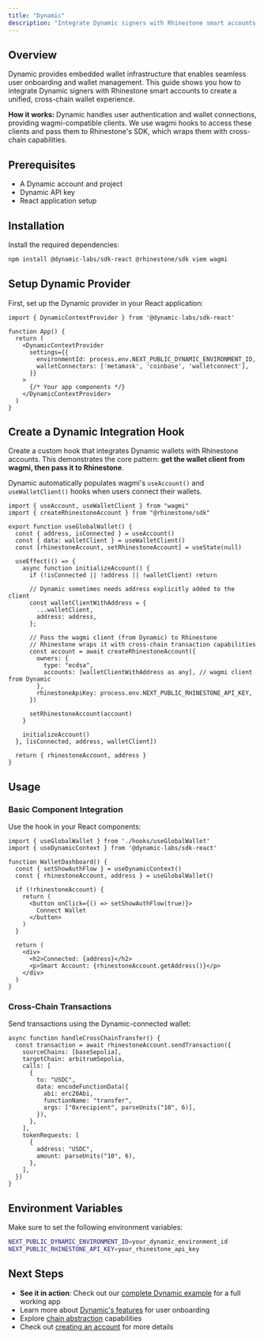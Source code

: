 ```yaml
---
title: "Dynamic"
description: "Integrate Dynamic signers with Rhinestone smart accounts."
---
```


## Overview

Dynamic provides embedded wallet infrastructure that enables seamless user onboarding and wallet management. This guide shows you how to integrate Dynamic signers with Rhinestone smart accounts to create a unified, cross-chain wallet experience.

**How it works:** Dynamic handles user authentication and wallet connections, providing wagmi-compatible clients. We use wagmi hooks to access these clients and pass them to Rhinestone's SDK, which wraps them with cross-chain capabilities.

## Prerequisites

- A Dynamic account and project
- Dynamic API key
- React application setup

## Installation

Install the required dependencies:

```bash
npm install @dynamic-labs/sdk-react @rhinestone/sdk viem wagmi
```

## Setup Dynamic Provider

First, set up the Dynamic provider in your React application:

```tsx
import { DynamicContextProvider } from '@dynamic-labs/sdk-react'

function App() {
  return (
    <DynamicContextProvider
      settings={{
        environmentId: process.env.NEXT_PUBLIC_DYNAMIC_ENVIRONMENT_ID,
        walletConnectors: ['metamask', 'coinbase', 'walletconnect'],
      }}
    >
      {/* Your app components */}
    </DynamicContextProvider>
  )
}
```

## Create a Dynamic Integration Hook

Create a custom hook that integrates Dynamic wallets with Rhinestone accounts. This demonstrates the core pattern: **get the wallet client from wagmi, then pass it to Rhinestone**.

<Note>Dynamic automatically populates wagmi's `useAccount()` and `useWalletClient()` hooks when users connect their wallets.</Note>

```tsx
import { useAccount, useWalletClient } from "wagmi"
import { createRhinestoneAccount } from "@rhinestone/sdk"

export function useGlobalWallet() {
  const { address, isConnected } = useAccount()
  const { data: walletClient } = useWalletClient()
  const [rhinestoneAccount, setRhinestoneAccount] = useState(null)

  useEffect(() => {
    async function initializeAccount() {
      if (!isConnected || !address || !walletClient) return

      // Dynamic sometimes needs address explicitly added to the client
      const walletClientWithAddress = {
        ...walletClient,
        address: address,
      };

      // Pass the wagmi client (from Dynamic) to Rhinestone
      // Rhinestone wraps it with cross-chain transaction capabilities
      const account = await createRhinestoneAccount({
        owners: {
          type: "ecdsa",
          accounts: [walletClientWithAddress as any], // wagmi client from Dynamic
        },
        rhinestoneApiKey: process.env.NEXT_PUBLIC_RHINESTONE_API_KEY,
      })

      setRhinestoneAccount(account)
    }

    initializeAccount()
  }, [isConnected, address, walletClient])

  return { rhinestoneAccount, address }
}
```

## Usage

### Basic Component Integration

Use the hook in your React components:

```tsx {5-7}
import { useGlobalWallet } from './hooks/useGlobalWallet'
import { useDynamicContext } from '@dynamic-labs/sdk-react'

function WalletDashboard() {
  const { setShowAuthFlow } = useDynamicContext()
  const { rhinestoneAccount, address } = useGlobalWallet()

  if (!rhinestoneAccount) {
    return (
      <button onClick={() => setShowAuthFlow(true)}>
        Connect Wallet
      </button>
    )
  }

  return (
    <div>
      <h2>Connected: {address}</h2>
      <p>Smart Account: {rhinestoneAccount.getAddress()}</p>
    </div>
  )
}
```

### Cross-Chain Transactions

Send transactions using the Dynamic-connected wallet:

```tsx {2-14}
async function handleCrossChainTransfer() {
  const transaction = await rhinestoneAccount.sendTransaction({
    sourceChains: [baseSepolia],
    targetChain: arbitrumSepolia,
    calls: [
      {
        to: "USDC",
        data: encodeFunctionData({
          abi: erc20Abi,
          functionName: "transfer",
          args: ["0xrecipient", parseUnits("10", 6)],
        }),
      },
    ],
    tokenRequests: [
      {
        address: "USDC",
        amount: parseUnits("10", 6),
      },
    ],
  })
}
```

## Environment Variables

Make sure to set the following environment variables:

```bash
NEXT_PUBLIC_DYNAMIC_ENVIRONMENT_ID=your_dynamic_environment_id
NEXT_PUBLIC_RHINESTONE_API_KEY=your_rhinestone_api_key
```

## Next Steps

- **See it in action**: Check out our [complete Dynamic example](https://github.com/rhinestonewtf/e2e-examples/tree/main/dynamic) for a full working app
- Learn more about [Dynamic's features](https://docs.dynamic.xyz/) for user onboarding
- Explore [chain abstraction](../../use-cases/chain-abstraction/unified-balance) capabilities  
- Check out [creating an account](../create-account) for more details
